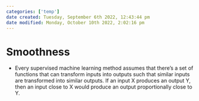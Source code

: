 ```yaml
---
categories: ['temp']
date created: Tuesday, September 6th 2022, 12:43:44 pm
date modified: Monday, October 10th 2022, 2:02:16 pm
---
```


# Smoothness
- Every supervised machine learning method assumes that there's a set of functions that can transform inputs into outputs such that similar inputs are transformed into similar outputs. If an input X produces an output Y, then an input close to X would produce an output proportionally close to Y.



